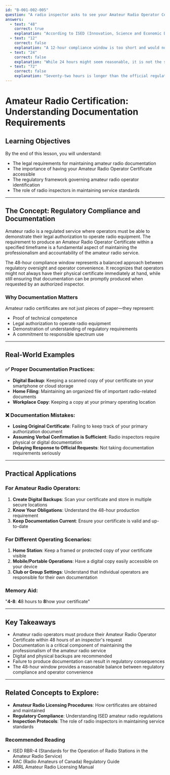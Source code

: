 ```yaml
---
id: "B-001-002-005"
question: "A radio inspector asks to see your Amateur Radio Operator Certificate, or a copy thereof. Per the regulations, how many hours are you given to comply?"
answers:
  - text: "48"
    correct: true
    explanation: "According to ISED (Innovation, Science and Economic Development Canada) regulations, amateur radio operators are required to produce their Amateur Radio Operator Certificate or a copy within 48 hours of an inspector's request. This regulation ensures that operators can demonstrate their legal authorization to operate an amateur radio station, but provides a reasonable timeframe to retrieve documentation if not immediately available."
  - text: "12"
    correct: false
    explanation: "A 12-hour compliance window is too short and would not provide sufficient time for most operators to locate and produce their original or copied certificate. This timeframe does not align with the standard ISED regulatory requirements for amateur radio documentation."
  - text: "24"
    correct: false
    explanation: "While 24 hours might seem reasonable, it is not the specified timeframe in the current amateur radio regulations. This shorter period could create undue hardship for operators who might be traveling or do not have immediate access to their documentation."
  - text: "72"
    correct: false
    explanation: "Seventy-two hours is longer than the official regulatory requirement. While this might seem convenient, the established regulation specifically mandates a 48-hour window for producing the Amateur Radio Operator Certificate."
---
```


# Amateur Radio Certification: Understanding Documentation Requirements

## Learning Objectives
By the end of this lesson, you will understand:
- The legal requirements for maintaining amateur radio documentation
- The importance of having your Amateur Radio Operator Certificate accessible
- The regulatory framework governing amateur radio operator identification
- The role of radio inspectors in maintaining service standards

---

## The Concept: Regulatory Compliance and Documentation

Amateur radio is a regulated service where operators must be able to demonstrate their legal authorization to operate radio equipment. The requirement to produce an Amateur Radio Operator Certificate within a specified timeframe is a fundamental aspect of maintaining the professionalism and accountability of the amateur radio service.

The 48-hour compliance window represents a balanced approach between regulatory oversight and operator convenience. It recognizes that operators might not always have their physical certificate immediately at hand, while still ensuring that documentation can be promptly produced when requested by an authorized inspector.

### Why Documentation Matters

Amateur radio certificates are not just pieces of paper—they represent:
- Proof of technical competence
- Legal authorization to operate radio equipment
- Demonstration of understanding of regulatory requirements
- A commitment to responsible spectrum use

---

## Real-World Examples

### ✅ Proper Documentation Practices:
- **Digital Backup**: Keeping a scanned copy of your certificate on your smartphone or cloud storage
- **Home Filing**: Maintaining an organized file of important radio-related documents
- **Workplace Copy**: Keeping a copy at your primary operating location

### ❌ Documentation Mistakes:
- **Losing Original Certificate**: Failing to keep track of your primary authorization document
- **Assuming Verbal Confirmation is Sufficient**: Radio inspectors require physical or digital documentation
- **Delaying Response to Official Requests**: Not taking documentation requirements seriously

---

## Practical Applications

### For Amateur Radio Operators:
1. **Create Digital Backups**: Scan your certificate and store in multiple secure locations
2. **Know Your Obligations**: Understand the 48-hour production requirement
3. **Keep Documentation Current**: Ensure your certificate is valid and up-to-date

### For Different Operating Scenarios:
1. **Home Station**: Keep a framed or protected copy of your certificate visible
2. **Mobile/Portable Operations**: Have a digital copy easily accessible on your device
3. **Club or Group Settings**: Understand that individual operators are responsible for their own documentation

### Memory Aid:
"**4-8**: **4**8 hours to **8**how your certificate"

---

## Key Takeaways

- Amateur radio operators must produce their Amateur Radio Operator Certificate within 48 hours of an inspector's request
- Documentation is a critical component of maintaining the professionalism of the amateur radio service
- Digital and physical backups are recommended
- Failure to produce documentation can result in regulatory consequences
- The 48-hour window provides a reasonable balance between regulatory compliance and operator convenience

---

## Related Concepts to Explore:
- **Amateur Radio Licensing Procedures**: How certificates are obtained and maintained
- **Regulatory Compliance**: Understanding ISED amateur radio regulations
- **Inspection Protocols**: The role of radio inspectors in maintaining service standards

### Recommended Reading
- ISED RBR-4 (Standards for the Operation of Radio Stations in the Amateur Radio Service)
- RAC (Radio Amateurs of Canada) Regulatory Guide
- ARRL Amateur Radio Licensing Manual